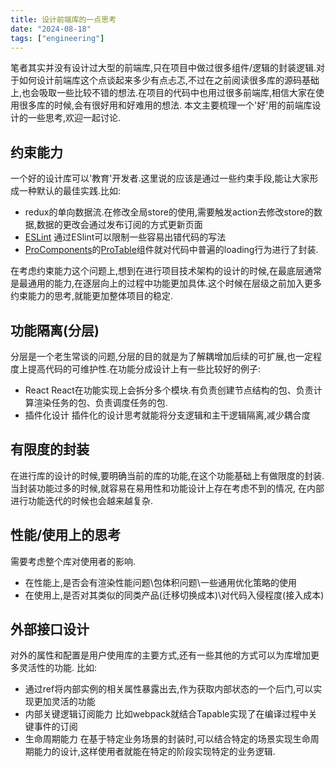 ```yaml
---
title: 设计前端库的一点思考
date: "2024-08-18"
tags: ["engineering"]
---
```


笔者其实并没有设计过大型的前端库,只在项目中做过很多组件/逻辑的封装逻辑.对于如何设计前端库这个点谈起来多少有点忐忑,不过在之前阅读很多库的源码基础上,也会吸取一些比较不错的想法.在项目的代码中也用过很多前端库,相信大家在使用很多库的时候,会有很好用和好难用的想法.
本文主要梳理一个'好'用的前端库设计的一些思考,欢迎一起讨论.

## 约束能力
一个好的设计库可以'教育'开发者.这里说的应该是通过一些约束手段,能让大家形成一种默认的最佳实践.比如:
* redux的单向数据流.在修改全局store的使用,需要触发action去修改store的数据,数据的更改会通过发布订阅的方式更新页面
* [ESLint](https://eslint.org/) 通过ESlint可以限制一些容易出错代码的写法
* [ProComponents](https://procomponents.ant.design/)的[ProTable](https://procomponents.ant.design/components/table)组件就对代码中普遍的loading行为进行了封装.  

在考虑约束能力这个问题上,想到在进行项目技术架构的设计的时候,在最底层通常是最通用的能力,在逐层向上的过程中功能更加具体.这个时候在层级之前加入更多约束能力的思考,就能更加整体项目的稳定.

## 功能隔离(分层)
分层是一个老生常谈的问题,分层的目的就是为了解耦增加后续的可扩展,也一定程度上提高代码的可维护性.在功能分成设计上有一些比较好的例子:
* React React在功能实现上会拆分多个模块.有负责创建节点结构的包、负责计算渲染任务的包、负责调度任务的包.
* 插件化设计 插件化的设计思考就能将分支逻辑和主干逻辑隔离,减少耦合度

## 有限度的封装
在进行库的设计的时候,要明确当前的库的功能,在这个功能基础上有做限度的封装.当封装功能过多的时候,就容易在易用性和功能设计上存在考虑不到的情况,
在内部进行功能迭代的时候也会越来越复杂.

## 性能/使用上的思考
需要考虑整个库对使用者的影响.
* 在性能上,是否会有渲染性能问题\包体积问题\一些通用优化策略的使用
* 在使用上,是否对其类似的同类产品(迁移切换成本)\对代码入侵程度(接入成本)

## 外部接口设计
对外的属性和配置是用户使用库的主要方式,还有一些其他的方式可以为库增加更多灵活性的功能. 比如:
* 通过ref将内部实例的相关属性暴露出去,作为获取内部状态的一个后门,可以实现更加灵活的功能
* 内部关键逻辑订阅能力 比如webpack就结合Tapable实现了在编译过程中关键事件的订阅
* 生命周期能力 在基于特定业务场景的封装时,可以结合特定的场景实现生命周期能力的设计,这样使用者就能在特定的阶段实现特定的业务逻辑.







